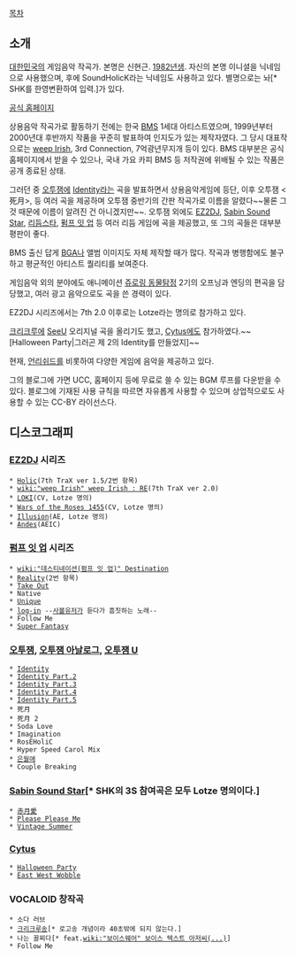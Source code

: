 [[목차]]

== 소개 ==
[[대한민국]]의 게임음악 작곡가. 본명은 신현근. [[1982년]]생. 자신의 본명 이니셜을 닉네임으로 사용했으며, 후에 SoundHolicK라는 닉네임도 사용하고 있다. 별명으로는 놔[* SHK를 한영변환하여 입력.]가 있다.

[http://soundholick.com/xe/ 공식 홈페이지]

상용음악 작곡가로 활동하기 전에는 한국 [[BMS]] 1세대 아티스트였으며, 1999년부터 2000년대 후반까지 작품을 꾸준히 발표하여 인지도가 있는 제작자였다. 그 당시 대표작으로는 [[weep Irish]], 3rd Connection, 7억광년무지개 등이 있다. BMS 대부분은 공식 홈페이지에서 받을 수 있으나, 국내 가요 카피 BMS 등 저작권에 위배될 수 있는 작품은 공개 종료된 상태.

그러던 중 [[오투잼]]에 [[Identity 시리즈|Identity]]라는 곡을 발표하면서 상용음악게임에 등단, 이후 오투잼 <死月>, <Soda Love> 등 여러 곡을 제공하며 오투잼 중반기의 간판 작곡가로 이름을 알렸다~~물론 그것 때문에 이름이 알려진 건 아니겠지만~~. 오투잼 외에도 [[EZ2DJ]], [[Sabin Sound Star]], [[리듬스타]], [[펌프 잇 업]] 등 여러 리듬 게임에 곡을 제공했고, 또 그의 곡들은 대부분 평판이 좋다.

BMS 출신 답게 [[BGA]]나 앨범 이미지도 자체 제작할 때가 많다. 작곡과 병행함에도 불구하고 평균적인 아티스트 퀄리티를 보여준다.

게임음악 외의 분야에도 애니메이션 [[쥬로링 동물탐정]] 2기의 오프닝과 엔딩의 편곡을 담당했고, 여러 광고 음악으로도 곡을 쓴 경력이 있다.

EZ2DJ 시리즈에서는 7th 2.0 이후로는 Lotze라는 명의로 참가하고 있다.

[[크리크루]]에 [[SeeU]] 오리지널 곡을 올리기도 했고, [[Cytus]]에도 참가하였다.~~[Halloween Party|그러곤 제 2의 Identity를 만들었지]~~

현재, [[언리쉬드]]를 비롯하여 다양한 게임에 음악을 제공하고 있다.

그의 블로그에 가면 UCC, 홈페이지 등에 무료로 쓸 수 있는 BGM 루프를 다운받을 수 있다. 블로그에 기재된 사용 규칙을 따르면 자유롭게 사용할 수 있으며 상업적으로도 사용할 수 있는 CC-BY 라이선스다.
== 디스코그래피 ==
=== [[EZ2DJ]] 시리즈 ===
 * [[Holic]](7th TraX ver 1.5/2번 항목)
 * [[wiki:"weep Irish" weep Irish : RE]](7th TraX ver 2.0)
 * [[LOKI]](CV, Lotze 명의)
 * [[Wars of the Roses 1455]](CV, Lotze 명의)
 * [[Illusion]](AE, Lotze 명의)
 * [[Andes]](AEIC)
=== [[펌프 잇 업]] 시리즈 ===
 * [[wiki:"데스티네이션(펌프 잇 업)" Destination]]
 * [[Reality]](2번 항목)
 * [[Take Out]]
 * Native
 * [[Unique]]
 * [http://www.youtube.com/watch?v=JDchoUlNBIg log-in] --[[사볼]]유저가 듣다가 흠칫하는 노래--
 * Follow Me
 * [[Super Fantasy]]
=== [[오투잼]], [[오투잼 아날로그]], [[오투잼 U]] ===
 * [[Identity]]
 * [[Identity Part.2]]
 * [[Identity Part.3]]
 * [[Identity Part.4]]
 * [[Identity Part.5]]
 * 死月
 * 死月 2
 * Soda Love
 * Imagination
 * RosEHoliC
 * Hyper Speed Carol Mix
 * [[은월애]]
 * Couple Breaking
=== [[Sabin Sound Star]][* SHK의 3S 참여곡은 모두 Lotze 명의이다.] ===
 * [[赤月愛]]
 * [[Please Please Me]]
 * [[Vintage Summer]]
=== [[Cytus]] ===
 * [[Halloween Party]]
 * [[East West Wobble]]
=== VOCALOID 창작곡 ===
 * 소다 러브
 * [[크리크루]]송[* 로고송 개념이라 40초밖에 되지 않는다.]
 * 나는 꼴찌다[* feat.[[wiki:"보이스웨어" 보이스 텍스트 아저씨(...)]]]
 * Follow Me
